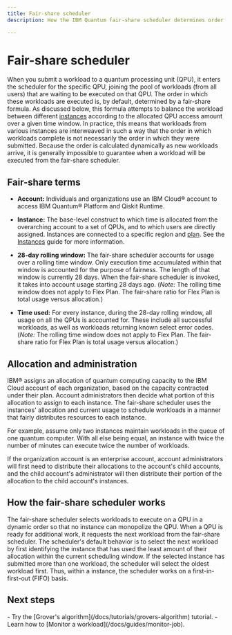 ```yaml
---
title: Fair-share scheduler
description: How the IBM Quantum fair-share scheduler determines order of workloads submitted to quantum processing units

---
```


# Fair-share scheduler

When you submit a workload to a quantum processing unit (QPU), it enters the scheduler for the specific QPU, joining the pool of workloads (from all users) that are waiting to be executed on that QPU. The order in which these workloads are executed is, by default, determined by a fair-share formula. As discussed below, this formula attempts to balance the workload between different [instances](/docs/guides/instances) according to the allocated QPU access amount over a given time window. In practice, this means that workloads from various instances are interweaved in such a way that the order in which workloads complete is not necessarily the order in which they were submitted. Because the order is calculated dynamically as new workloads arrive, it is generally impossible to guarantee when a workload will be executed from the fair-share scheduler.

## Fair-share terms

* **Account:** Individuals and organizations use an IBM Cloud&reg; account to access IBM Quantum&reg; Platform and Qiskit Runtime.
* **Instance:** The base-level construct to which time is allocated from the overarching account to a set of QPUs, and to which users are directly assigned. Instances are connected to a specific region and [plan](/docs/guides/plans-overview). See the [Instances](/docs/guides/instances) guide for more information.
*   **28-day rolling window:** The fair-share scheduler accounts for usage over a rolling time window. Only execution time accumulated within that window is accounted for the purpose of fairness. The length of that window is currently 28 days. When the fair-share scheduler is invoked, it takes into account usage starting 28 days ago. (*Note:* The rolling time window does not apply to Flex Plan. The fair-share ratio for Flex Plan is total usage versus allocation.)

*   **Time used:** For every instance, during the 28-day rolling window, all usage on all the QPUs is accounted for. These include all successful workloads, as well as workloads returning known select error codes. (*Note:* The rolling time window does not apply to Flex Plan. The fair-share ratio for Flex Plan is total usage versus allocation.)


## Allocation and administration

IBM&reg; assigns an allocation of quantum computing capacity to the IBM Cloud account of each organization, based on the capacity contracted under their plan. Account administrators then decide what portion of this allocation to assign to each instance. The fair-share scheduler uses the instances' allocation and current usage to schedule workloads in a manner that fairly distributes resources to each instance.

For example, assume only two instances maintain workloads in the queue of one quantum computer. With all else being equal, an instance with twice the number of minutes can execute twice the number of workloads.

If the organization account is an enterprise account, account administrators will first need to distribute their allocations to the account's child accounts, and the child account's administrator will then distribute their portion of the allocation to the child account's instances.

## How the fair-share scheduler works


The fair-share scheduler selects workloads to execute on a QPU in a dynamic order so that no instance can monopolize the QPU. When a QPU is ready for additional work, it requests the next workload from the fair-share scheduler. The scheduler's default behavior is to select the next workload by first identifying the instance that has used the least amount of their allocation within the current scheduling window. If the selected instance has submitted more than one workload, the scheduler will select the oldest workload first. Thus, within a instance, the scheduler works on a first-in-first-out (FIFO) basis.

## Next steps

<Admonition type="tip" title="Recommendations">
    - Try the [Grover's algorithm](/docs/tutorials/grovers-algorithm) tutorial.
    - Learn how to [Monitor a workload](/docs/guides/monitor-job).
</Admonition>
